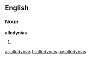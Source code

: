 ==English==

===Noun===
'''allodynias'''

# {{plural of|[[allodynia]]}}

[[ar:allodynias]]
[[fr:allodynias]]
[[my:allodynias]]